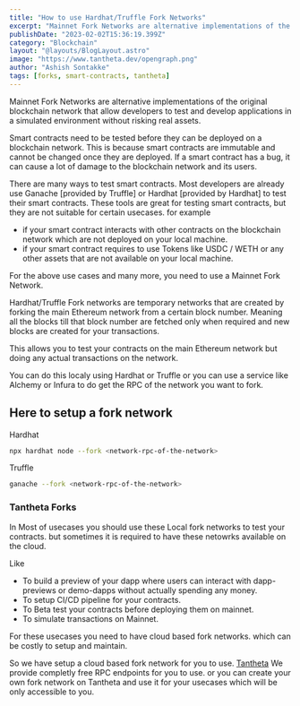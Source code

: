```yaml
---
title: "How to use Hardhat/Truffle Fork Networks"
excerpt: "Mainnet Fork Networks are alternative implementations of the original blockchain network that allow developers to test and develop applications in a simulated environment without risking real assets."
publishDate: "2023-02-02T15:36:19.399Z"
category: "Blockchain"
layout: "@layouts/BlogLayout.astro"
image: "https://www.tantheta.dev/opengraph.png"
author: "Ashish Sontakke"
tags: [forks, smart-contracts, tantheta]
---
```


Mainnet Fork Networks are alternative implementations of the original blockchain network that allow developers to test and develop applications in a simulated environment without risking real assets.

Smart contracts need to be tested before they can be deployed on a blockchain network. This is because smart contracts are immutable and cannot be changed once they are deployed. 
If a smart contract has a bug, it can cause a lot of damage to the blockchain network and its users. 

There are many ways to test smart contracts. Most developers are already use Ganache [provided by Truffle] or Hardhat [provided by Hardhat] to test their smart contracts.
These tools are great for testing smart contracts, but they are not suitable for certain usecases.
for example
 - if your smart contract interacts with other contracts on the blockchain network which are not deployed on your local machine.
 - if your smart contract requires to use Tokens like USDC / WETH or any other assets that are not available on your local machine.

For the above use cases and many more, you need to use a Mainnet Fork Network.

Hardhat/Truffle Fork networks are temporary networks that are created by forking the main Ethereum network from a certain block number.
Meaning all the blocks till that block number are fetched only when required and new blocks are created for your transactions.

This allows you to test your contracts on the main Ethereum network but doing any actual transactions on the network.

You can do this localy using Hardhat or Truffle or you can use a service like Alchemy or Infura to do get the RPC of the network you want to fork.

## Here to setup a fork network

Hardhat

```bash
npx hardhat node --fork <network-rpc-of-the-network>
```

Truffle

```bash
ganache --fork <network-rpc-of-the-network>
```

### Tantheta Forks

In Most of usecases you should use these Local fork networks to test your contracts.
but sometimes it is required to have these netowrks available on the cloud.

Like 

- To build a preview of your dapp where users can interact with dapp-previews or demo-dapps without actually spending any money.
- To setup CI/CD pipeline for your contracts.
- To Beta test your contracts before deploying them on mainnet.
- To simulate transactions on Mainnet.

For these usecases you need to have cloud based fork networks. which can be costly to setup and maintain.

So we have setup a cloud based fork network for you to use. [Tantheta](https://tantheta.dev) 
We provide completly free RPC endpoints for you to use.
or you can create your own fork network on Tantheta and use it for your usecases which will be only accessible to you.

